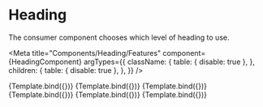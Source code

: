 
# Heading

The consumer component chooses which level of heading to use.

<Meta
    title="Components/Heading/Features"
    component={HeadingComponent}
    argTypes={{
        className: {
            table: { disable: true },
        },
        children: {
            table: { disable: true },
        },
    }}
/>

<Canvas>
    <Story
        name="h1"
        args={{
            level: 1,
        }}
    >
        {Template.bind({})}
    </Story>
    <Story
        name="h2"
        args={{
            level: 2,
        }}
    >
        {Template.bind({})}
    </Story>
    <Story
        name="h3"
        args={{
            level: 3,
        }}
    >
        {Template.bind({})}
    </Story>
    <Story
        name="h4"
        args={{
            level: 4,
        }}
    >
        {Template.bind({})}
    </Story>
    <Story
        name="h5"
        args={{
            level: 5,
        }}
    >
        {Template.bind({})}
    </Story>
    <Story
        name="h6"
        args={{
            level: 6,
        }}
    >
        {Template.bind({})}
    </Story>
</Canvas>
